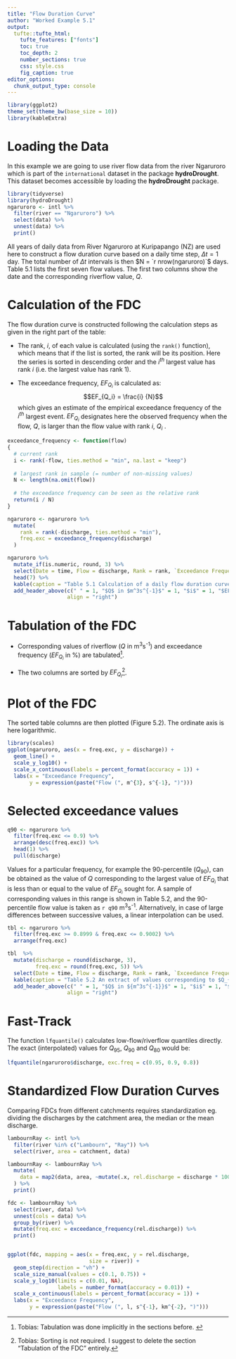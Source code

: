 ```yaml
---
title: "Flow Duration Curve"
author: "Worked Example 5.1"
output: 
  tufte::tufte_html:
    tufte_features: ["fonts"]
    toc: true
    toc_depth: 2
    number_sections: true
    css: style.css
    fig_caption: true
editor_options: 
  chunk_output_type: console
---
```


```r
library(ggplot2)
theme_set(theme_bw(base_size = 10))
library(kableExtra)
```


# Loading the Data

In this example we are going to use river flow data from the river Ngaruroro which is part of the `international` dataset in the package **hydroDrought**. This dataset becomes accessible by loading the **hydroDrought** package. 
```r
library(tidyverse)
library(hydroDrought)
ngaruroro <- intl %>%
  filter(river == "Ngaruroro") %>%
  select(data) %>%
  unnest(data) %>%
  print()
```

All years of daily data from River Ngaruroro at Kuripapango (NZ) are used here to construct a flow duration curve based on a daily time step, $\Delta t = 1$ day. The total number of $\Delta t$ intervals is then $N = `r nrow(ngaruroro)`$ days. Table 5.1 lists the first seven flow values. The first two columns show the date and the corresponding riverflow value, $Q$.




# Calculation of the FDC

The flow duration curve is constructed following the calculation steps as given in the right part of the table:

- The rank, $i$, of each value is calculated (using the `rank()` function), which means that if the list is sorted, the rank will be its position. Here the series is sorted in descending order and the $i^{th}$ largest value has rank $i$ (i.e. the largest value has rank 1).

- The exceedance frequency, $EF_{Q_i}$ is calculated as: 
$$EF_{Q_i}  = \frac{i} {N}$$ 
which gives an estimate of the empirical exceedance frequency of the $i^{th}$ largest event. $EF_{Q_i}$ designates here the observed frequency when the flow, $Q$, is larger than the flow value with rank $i$, $Q_i$ .

```r
exceedance_frequency <- function(flow)
{
  # current rank
  i <- rank(-flow, ties.method = "min", na.last = "keep") 
  
  # largest rank in sample (= number of non-missing values)
  N <- length(na.omit(flow))
  
  # the exceedance frequency can be seen as the relative rank
  return(i / N)
}

ngaruroro <- ngaruroro %>%
  mutate(
    rank = rank(-discharge, ties.method = "min"), 
    freq.exc = exceedance_frequency(discharge)
  )
```


```r
ngaruroro %>%
  mutate_if(is.numeric, round, 3) %>%
  select(Date = time, Flow = discharge, Rank = rank, `Exceedance Frequency` = freq.exc) %>%
  head(7) %>%
  kable(caption = "Table 5.1 Calculation of a daily flow duration curve for River Ngaruroro at Kuripapango, NZ") %>%
  add_header_above(c(" " = 1, "$Q$ in $m^3s^{-1}$" = 1, "$i$" = 1, "$EF_Q$" = 1), 
                   align = "right")
```




# Tabulation of the FDC

- Corresponding values of riverflow ($Q$ in m<sup>3</sup>s<sup>-1</sup>) and exceedance frequency ($EF_{Q_i}$ in %) are tabulated^[Tobias: Tabulation was done implicitly in the sections before. ].

- The two columns are sorted by $EF_{Q_i}$^[Tobias: Sorting is not required. I suggest to delete the section "Tabulation of the FDC" entirely.].

# Plot of the FDC
The sorted table columns are then plotted (Figure 5.2). The ordinate axis is here logarithmic. 

```r
library(scales)
ggplot(ngaruroro, aes(x = freq.exc, y = discharge)) +
  geom_line() +
  scale_y_log10() +
  scale_x_continuous(labels = percent_format(accuracy = 1)) +
  labs(x = "Exceedance Frequency",
       y = expression(paste("Flow (", m^{3}, s^{-1}, ")")))
```



# Selected exceedance values

```r
q90 <- ngaruroro %>%
  filter(freq.exc <= 0.9) %>%
  arrange(desc(freq.exc)) %>%
  head(1) %>%
  pull(discharge)
```

Values for a particular frequency, for example the 90-percentile ($Q_{90}$), can be obtained as the value of $Q$ corresponding to the largest value of $EF_{Q_i}$ that is less than or equal to the value of $EF_{Q_i}$ sought for. A sample of corresponding values in this range is shown in Table 5.2, and the 90-percentile flow value is taken as `r q90`<i>&nbsp;</i>m<sup>3</sup>s<sup>-1</sup>. Alternatively, in case of large differences between successive values, a linear interpolation can be used. 

```r
tbl <- ngaruroro %>%
  filter(freq.exc >= 0.8999 & freq.exc <= 0.9002) %>%
  arrange(freq.exc)
```


```r
tbl  %>%
  mutate(discharge = round(discharge, 3), 
         freq.exc = round(freq.exc, 5)) %>%
  select(Date = time, Flow = discharge, Rank = rank, `Exceedance Frequency` = freq.exc) %>%
  kable(caption = "Table 5.2 An extract of values corresponding to $Q_{90}$.") %>%
  add_header_above(c(" " = 1, "$Q$ in ${m^3s^{-1}}$" = 1, "$i$" = 1, "$EF_Q$" = 1), 
                   align = "right")
```

# Fast-Track

The function `lfquantile()` calculates low-flow/riverflow quantiles directly. The exact (interpolated) values for $Q_{95}$, $Q_{90}$ and $Q_{80}$ would be: 

```r
lfquantile(ngaruroro$discharge, exc.freq = c(0.95, 0.9, 0.8))
```


# Standardized Flow Duration Curves

Comparing FDCs from different catchments requires standardization eg. dividing the discharges by the catchment area, the median or the mean discharge. 
```r
lambournRay <- intl %>%
  filter(river %in% c("Lambourn", "Ray")) %>%
  select(river, area = catchment, data)

lambournRay <- lambournRay %>%
  mutate(
    data = map2(data, area, ~mutate(.x, rel.discharge = discharge * 1000 / .y))
  ) %>%
  print()

fdc <- lambournRay %>%
  select(river, data) %>%
  unnest(cols = data) %>%
  group_by(river) %>%
  mutate(freq.exc = exceedance_frequency(rel.discharge)) %>%
  print()


ggplot(fdc, mapping = aes(x = freq.exc, y = rel.discharge, 
                          size = river)) +
  geom_step(direction = "vh") +
  scale_size_manual(values = c(0.1, 0.75)) +
  scale_y_log10(limits = c(0.01, NA), 
                labels = number_format(accuracy = 0.01)) +
  scale_x_continuous(labels = percent_format(accuracy = 1)) +
  labs(x = "Exceedance Frequency",
       y = expression(paste("Flow (", l, s^{-1}, km^{-2}, ")"))) 
```

